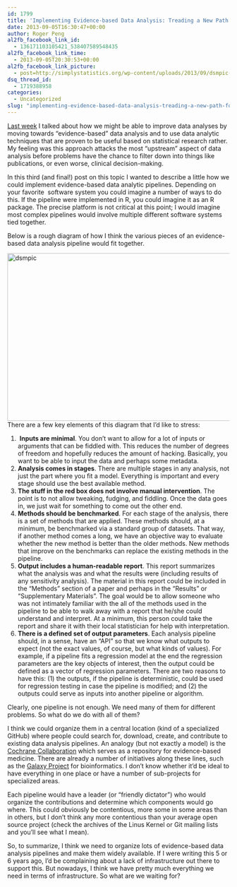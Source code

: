 ```yaml
---
id: 1799
title: 'Implementing Evidence-based Data Analysis: Treading a New Path for Reproducible Research (Part 3)'
date: 2013-09-05T16:30:47+00:00
author: Roger Peng
al2fb_facebook_link_id:
  - 136171103105421_538407589548435
al2fb_facebook_link_time:
  - 2013-09-05T20:30:53+00:00
al2fb_facebook_link_picture:
  - post=http://simplystatistics.org/wp-content/uploads/2013/09/dsmpic-1024x608.png
dsq_thread_id:
  - 1719388958
categories:
  - Uncategorized
slug: "implementing-evidence-based-data-analysis-treading-a-new-path-for-reproducible-research-part-3"
---
```

[Last week](http://simplystatistics.org/2013/08/28/evidence-based-data-analysis-treading-a-new-path-for-reproducible-research-part-2/) I talked about how we might be able to improve data analyses by moving towards "evidence-based" data analysis and to use data analytic techniques that are proven to be useful based on statistical research rather. My feeling was this approach attacks the most "upstream" aspect of data analysis before problems have the chance to filter down into things like publications, or even worse, clinical decision-making.

In this third (and final!) post on this topic I wanted to describe a little how we could implement evidence-based data analytic pipelines. Depending on your favorite  software system you could imagine a number of ways to do this. If the pipeline were implemented in R, you could imagine it as an R package. The precise platform is not critical at this point; I would imagine most complex pipelines would involve multiple different software systems tied together.

Below is a rough diagram of how I think the various pieces of an evidence-based data analysis pipeline would fit together.

[<img class="alignright size-large wp-image-1800" alt="dsmpic" src="http://simplystatistics.org/wp-content/uploads/2013/09/dsmpic-1024x608.png" width="640" height="380" srcset="http://simplystatistics.org/wp-content/uploads/2013/09/dsmpic-300x178.png 300w, http://simplystatistics.org/wp-content/uploads/2013/09/dsmpic-1024x608.png 1024w" sizes="(max-width: 640px) 100vw, 640px" />](http://simplystatistics.org/wp-content/uploads/2013/09/dsmpic.png)There are a few key elements of this diagram that I'd like to stress:

  1. <span style="line-height: 16px;"> <strong>Inputs are minimal</strong>. You don't want to allow for a lot of inputs or arguments that can be fiddled with. This reduces the number of degrees of freedom and hopefully reduces the amount of hacking. Basically, you want to be able to input the data and perhaps some metadata.</span>
  2. **Analysis comes in stages**. There are multiple stages in any analysis, not just the part where you fit a model. Everything is important and every stage should use the best available method.
  3. **The stuff in the red box does not involve manual intervention**. The point is to not allow tweaking, fudging, and fiddling. Once the data goes in, we just wait for something to come out the other end.
  4. **Methods should be benchmarked**. For each stage of the analysis, there is a set of methods that are applied. These methods should, at a minimum, be benchmarked via a standard group of datasets. That way, if another method comes a long, we have an objective way to evaluate whether the new method is better than the older methods. New methods that improve on the benchmarks can replace the existing methods in the pipeline.
  5. **Output includes a human-readable report**. This report summarizes what the analysis was and what the results were (including results of any sensitivity analysis). The material in this report could be included in the "Methods" section of a paper and perhaps in the "Results" or "Supplementary Materials". The goal would be to allow someone who was not intimately familiar with the all of the methods used in the pipeline to be able to walk away with a report that he/she could understand and interpret. At a minimum, this person could take the report and share it with their local statistician for help with interpretation.
  6. **There is a defined set of output parameters**. Each analysis pipeline should, in a sense, have an "API" so that we know what outputs to expect (not the exact values, of course, but what kinds of values). For example, if a pipeline fits a regression model at the end the regression parameters are the key objects of interest, then the output could be defined as a vector of regression parameters. There are two reasons to have this: (1) the outputs, if the pipeline is deterministic, could be used for regression testing in case the pipeline is modified; and (2) the outputs could serve as inputs into another pipeline or algorithm.

Clearly, one pipeline is not enough. We need many of them for different problems. So what do we do with all of them?

I think we could organize them in a central location (kind of a specialized GitHub) where people could search for, download, create, and contribute to existing data analysis pipelines. An analogy (but not exactly a model) is the [Cochrane Collaboration](http://www.cochrane.org) which serves as a repository for evidence-based medicine. There are already a number of initiatives along these lines, such as the [Galaxy Project](http://galaxyproject.org) for bioinformatics. I don't know whether it'd be ideal to have everything in one place or have a number of sub-projects for specialized areas.

Each pipeline would have a leader (or "friendly dictator") who would organize the contributions and determine which components would go where. This could obviously be contentious, more some in some areas than in others, but I don't think any more contentious than your average open source project (check the archives of the Linus Kernel or Git mailing lists and you'll see what I mean).

So, to summarize, I think we need to organize lots of evidence-based data analysis pipelines and make them widely available. If I were writing this 5 or 6 years ago, I'd be complaining about a lack of infrastructure out there to support this. But nowadays, I think we have pretty much everything we need in terms of infrastructure. So what are we waiting for?
